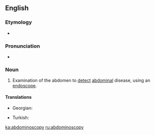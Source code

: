 ==English==

===Etymology===
* {{confix|abdomino|scopy}}

===Pronunciation===
* {{a|US}} {{IPA|/æbˌdɑm.ɪnˈɑs.kə.pi/}}

===Noun===
{{en-noun|-}}

# {{context|medicine|lang=en}} Examination of the abdomen to [[detect]] [[abdominal]] disease, using an [[endoscope]].

====Translations====
{{trans-top|Abdominoscopy}}
* Georgian: {{t+|ka|აბდომინოსკოპია|tr=abdominoskopia|sc=Geor}}
{{trans-mid}}
* Turkish: {{t|tr|abdominoskopi}}
{{trans-bottom}}

[[ka:abdominoscopy]]
[[ru:abdominoscopy]]
